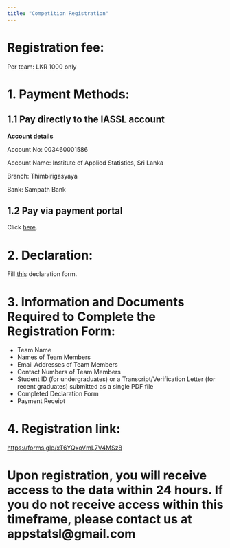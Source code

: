 ```yaml
---
title: "Competition Registration"
---
```


# Registration fee:

Per team: LKR 1000 only

# 1. Payment Methods:

## 1.1 Pay directly to the IASSL account

**Account details**

Account No: 003460001586

Account Name: Institute of Applied Statistics, Sri Lanka

Branch: Thimbirigasyaya

Bank: Sampath Bank

## 1.2 Pay via payment portal

Click [here](https://pay.iassl.lk/).

# 2. Declaration:

Fill [this](/declaration/declaration.pdf) declaration form.

# 3. Information and Documents Required to Complete the Registration Form:

-   Team Name
-   Names of Team Members
-   Email Addresses of Team Members
-   Contact Numbers of Team Members
-   Student ID (for undergraduates) or a Transcript/Verification Letter (for recent graduates) submitted as a single PDF file
-   Completed Declaration Form
-   Payment Receipt

# 4. Registration link:

<https://forms.gle/xT6YQxoVmL7V4MSz8>


# Upon registration, you will receive access to the data within 24 hours. If you do not receive access within this timeframe, please contact us at appstatsl@gmail.com